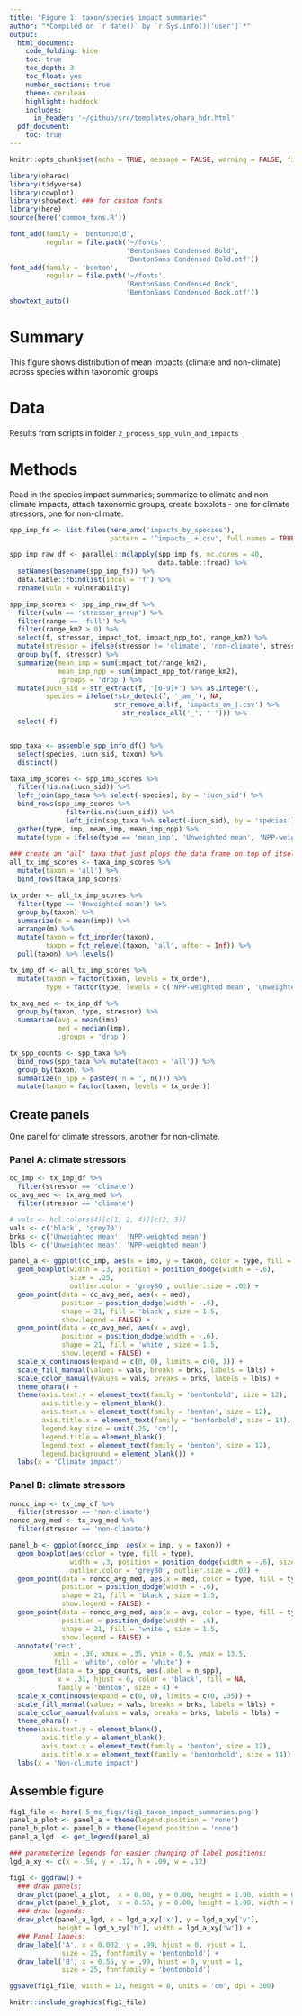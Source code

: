 ```yaml
---
title: "Figure 1: taxon/species impact summaries"
author: "*Compiled on `r date()` by `r Sys.info()['user']`*"
output: 
  html_document:
    code_folding: hide
    toc: true
    toc_depth: 3
    toc_float: yes
    number_sections: true
    theme: cerulean
    highlight: haddock
    includes: 
      in_header: '~/github/src/templates/ohara_hdr.html'
  pdf_document:
    toc: true
---
```


``` r

knitr::opts_chunk$set(echo = TRUE, message = FALSE, warning = FALSE, fig.height = 4, fig.width = 7)

library(oharac)
library(tidyverse)
library(cowplot)
library(showtext) ### for custom fonts
library(here)
source(here('common_fxns.R'))

font_add(family = 'bentonbold', 
         regular = file.path('~/fonts', 
                             'BentonSans Condensed Bold', 
                             'BentonSans Condensed Bold.otf'))
font_add(family = 'benton', 
         regular = file.path('~/fonts', 
                             'BentonSans Condensed Book', 
                             'BentonSans Condensed Book.otf'))
showtext_auto()
```

# Summary

This figure shows distribution of mean impacts (climate and non-climate) across species within taxonomic groups

# Data

Results from scripts in folder `2_process_spp_vuln_and_impacts`

# Methods

Read in the species impact summaries; summarize to climate and non-climate impacts, attach taxonomic groups, create boxplots - one for climate stressors, one for non-climate.

```r
spp_imp_fs <- list.files(here_anx('impacts_by_species'), 
                         pattern = '^impacts_.+.csv', full.names = TRUE)

spp_imp_raw_df <- parallel::mclapply(spp_imp_fs, mc.cores = 40,
                                     data.table::fread) %>%
  setNames(basename(spp_imp_fs)) %>%
  data.table::rbindlist(idcol = 'f') %>%
  rename(vuln = vulnerability)

spp_imp_scores <- spp_imp_raw_df %>%
  filter(vuln == 'stressor_group') %>%
  filter(range == 'full') %>%
  filter(range_km2 > 0) %>%
  select(f, stressor, impact_tot, impact_npp_tot, range_km2) %>%
  mutate(stressor = ifelse(stressor != 'climate', 'non-climate', stressor)) %>%
  group_by(f, stressor) %>%
  summarize(mean_imp = sum(impact_tot/range_km2), 
            mean_imp_npp = sum(impact_npp_tot/range_km2),
            .groups = 'drop') %>%
  mutate(iucn_sid = str_extract(f, '[0-9]+') %>% as.integer(),
         species = ifelse(!str_detect(f, '_am_'), NA,
                          str_remove_all(f, 'impacts_am_|.csv') %>% 
                            str_replace_all('_', ' '))) %>%
  select(-f)


spp_taxa <- assemble_spp_info_df() %>%
  select(species, iucn_sid, taxon) %>%
  distinct()
```

``` r
taxa_imp_scores <- spp_imp_scores %>%
  filter(!is.na(iucn_sid)) %>%
  left_join(spp_taxa %>% select(-species), by = 'iucn_sid') %>%
  bind_rows(spp_imp_scores %>%
              filter(is.na(iucn_sid)) %>%
              left_join(spp_taxa %>% select(-iucn_sid), by = 'species')) %>%
  gather(type, imp, mean_imp, mean_imp_npp) %>%
  mutate(type = ifelse(type == 'mean_imp', 'Unweighted mean', 'NPP-weighted mean'))
  
### create an "all" taxa that just plops the data frame on top of itself
all_tx_imp_scores <- taxa_imp_scores %>%
  mutate(taxon = 'all') %>%
  bind_rows(taxa_imp_scores)

tx_order <- all_tx_imp_scores %>%
  filter(type == 'Unweighted mean') %>%
  group_by(taxon) %>%
  summarize(m = mean(imp)) %>%
  arrange(m) %>%
  mutate(taxon = fct_inorder(taxon),
         taxon = fct_relevel(taxon, 'all', after = Inf)) %>%
  pull(taxon) %>% levels()

tx_imp_df <- all_tx_imp_scores %>%
  mutate(taxon = factor(taxon, levels = tx_order),
         type = factor(type, levels = c('NPP-weighted mean', 'Unweighted mean')))

tx_avg_med <- tx_imp_df %>%
  group_by(taxon, type, stressor) %>%
  summarize(avg = mean(imp),
            med = median(imp),
            .groups = 'drop')

tx_spp_counts <- spp_taxa %>%
  bind_rows(spp_taxa %>% mutate(taxon = 'all')) %>%
  group_by(taxon) %>%
  summarize(n_spp = paste0('n = ', n())) %>%
  mutate(taxon = factor(taxon, levels = tx_order))

```

## Create panels

One panel for climate stressors, another for non-climate.

### Panel A: climate stressors

```r
cc_imp <- tx_imp_df %>%
  filter(stressor == 'climate')
cc_avg_med <- tx_avg_med %>%
  filter(stressor == 'climate')

# vals <- hcl.colors(4)[c(1, 2, 4)][c(2, 3)]
vals <- c('black', 'grey70')
brks <- c('Unweighted mean', 'NPP-weighted mean')
lbls <- c('Unweighted mean', 'NPP-weighted mean')

panel_a <- ggplot(cc_imp, aes(x = imp, y = taxon, color = type, fill = type)) +
  geom_boxplot(width = .3, position = position_dodge(width = -.6),
               size = .25,
               outlier.color = 'grey80', outlier.size = .02) +
  geom_point(data = cc_avg_med, aes(x = med),
             position = position_dodge(width = -.6),
             shape = 21, fill = 'black', size = 1.5,
             show.legend = FALSE) +
  geom_point(data = cc_avg_med, aes(x = avg),
             position = position_dodge(width = -.6),
             shape = 21, fill = 'white', size = 1.5,
             show.legend = FALSE) +
  scale_x_continuous(expand = c(0, 0), limits = c(0, 1)) +
  scale_fill_manual(values = vals, breaks = brks, labels = lbls) +
  scale_color_manual(values = vals, breaks = brks, labels = lbls) +
  theme_ohara() +
  theme(axis.text.y = element_text(family = 'bentonbold', size = 12),
        axis.title.y = element_blank(),
        axis.text.x = element_text(family = 'benton', size = 12),
        axis.title.x = element_text(family = 'bentonbold', size = 14),
        legend.key.size = unit(.25, 'cm'),
        legend.title = element_blank(),
        legend.text = element_text(family = 'benton', size = 12),
        legend.background = element_blank()) +
  labs(x = 'Climate impact')
```

### Panel B: climate stressors

```r
noncc_imp <- tx_imp_df %>%
  filter(stressor == 'non-climate')
noncc_avg_med <- tx_avg_med %>%
  filter(stressor == 'non-climate')

panel_b <- ggplot(noncc_imp, aes(x = imp, y = taxon)) +
  geom_boxplot(aes(color = type, fill = type),
               width = .3, position = position_dodge(width = -.6), size = .25,
               outlier.color = 'grey80', outlier.size = .02) +
  geom_point(data = noncc_avg_med, aes(x = med, color = type, fill = type),
             position = position_dodge(width = -.6),
             shape = 21, fill = 'black', size = 1.5,
             show.legend = FALSE) +
  geom_point(data = noncc_avg_med, aes(x = avg, color = type, fill = type),
             position = position_dodge(width = -.6),
             shape = 21, fill = 'white', size = 1.5,
             show.legend = FALSE) +
  annotate('rect',
           xmin = .30, xmax = .35, ymin = 0.5, ymax = 13.5,
           fill = 'white', color = 'white') +
  geom_text(data = tx_spp_counts, aes(label = n_spp),
            x = .31, hjust = 0, color = 'black', fill = NA, 
            family = 'benton', size = 4) +
  scale_x_continuous(expand = c(0, 0), limits = c(0, .35)) +
  scale_fill_manual(values = vals, breaks = brks, labels = lbls) +
  scale_color_manual(values = vals, breaks = brks, labels = lbls) +
  theme_ohara() +
  theme(axis.text.y = element_blank(),
        axis.title.y = element_blank(),
        axis.text.x = element_text(family = 'benton', size = 12),
        axis.title.x = element_text(family = 'bentonbold', size = 14)) +
  labs(x = 'Non-climate impact')
```


## Assemble figure

```r
fig1_file <- here('5_ms_figs/fig1_taxon_impact_summaries.png')
panel_a_plot <- panel_a + theme(legend.position = 'none')
panel_b_plot <- panel_b + theme(legend.position = 'none')
panel_a_lgd  <- get_legend(panel_a)

### parameterize legends for easier changing of label positions:
lgd_a_xy <- c(x = .50, y = .12, h = .09, w = .12)

fig1 <- ggdraw() +
  ### draw panels:
  draw_plot(panel_a_plot,  x = 0.00, y = 0.00, height = 1.00, width = 0.53) +
  draw_plot(panel_b_plot,  x = 0.53, y = 0.00, height = 1.00, width = 0.47) +
  ### draw legends:
  draw_plot(panel_a_lgd, x = lgd_a_xy['x'], y = lgd_a_xy['y'], 
            height = lgd_a_xy['h'], width = lgd_a_xy['w']) +
  ### Panel labels:
  draw_label('A', x = 0.002, y = .99, hjust = 0, vjust = 1, 
             size = 25, fontfamily = 'bentonbold') +
  draw_label('B', x = 0.55, y = .99, hjust = 0, vjust = 1, 
             size = 25, fontfamily = 'bentonbold')

ggsave(fig1_file, width = 12, height = 8, units = 'cm', dpi = 300)

knitr::include_graphics(fig1_file)
```

